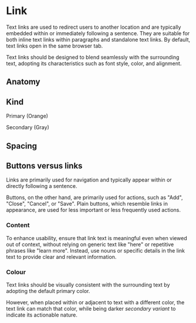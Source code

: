 

<Meta of={LinkStories} />

# Link

Text links are used to redirect users to another location and are typically embedded within or immediately following a sentence. They are suitable for both inline text links within paragraphs and standalone text links. By default, text links open in the same browser tab.

Text links should be designed to blend seamlessly with the surrounding text, adopting its characteristics such as font style, color, and alignment.

## Anatomy

## Kind

Primary (Orange)
<Canvas of={LinkStories.PrimaryLink} />

Secondary (Gray)
<Canvas of={LinkStories.SecondaryLink} />

## Spacing

## Buttons versus links

Links are primarily used for navigation and typically appear within or directly following a sentence.

Buttons, on the other hand, are primarily used for actions, such as "Add", "Close", "Cancel", or "Save". Plain buttons, which resemble links in appearance, are used for less important or less frequently used actions.

### Content

To enhance usability, ensure that link text is meaningful even when viewed out of context, without relying on generic text like "here" or repetitive phrases like "learn more". Instead, use nouns or specific details in the link text to provide clear and relevant information.

### Colour

Text links should be visually consistent with the surrounding text by adopting the default primary color.

However, when placed within or adjacent to text with a different color, the text link can match that color, while being darker *secondary variant* to indicate its actionable nature.
